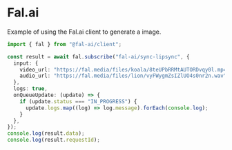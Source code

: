 # Fal.ai

Example of using the Fal.ai client to generate a image.
```ts
import { fal } from "@fal-ai/client";

const result = await fal.subscribe("fal-ai/sync-lipsync", {
  input: {
    video_url: "https://fal.media/files/koala/8teUPbRRMtAUTORDvqy0l.mp4",
    audio_url: "https://fal.media/files/lion/vyFWygmZsIZlUO4s0nr2n.wav"
  },
  logs: true,
  onQueueUpdate: (update) => {
    if (update.status === "IN_PROGRESS") {
      update.logs.map((log) => log.message).forEach(console.log);
    }
  },
});
console.log(result.data);
console.log(result.requestId);
```
